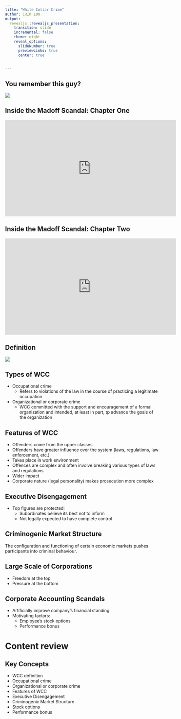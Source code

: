 ```yaml
---
title: "White Collar Crime"
author: CRIM 100
output: 
  revealjs::revealjs_presentation:
    transition: slide
    incremental: false
    theme: night
    reveal_options:
      slideNumber: true
      previewLinks: true
      center: true
      

---
```

## You remember this guy? 

![](https://raw.githubusercontent.com/carlosponcecrim/Slides/master/CRIM100_wk10/madoff.JPG)

## Inside the Madoff Scandal: Chapter One

<iframe width="560" height="315" src="https://www.youtube.com/embed/cxFBurk12Gs" frameborder="0" allow="accelerometer; autoplay; encrypted-media; gyroscope; picture-in-picture" allowfullscreen></iframe>


## Inside the Madoff Scandal: Chapter Two

<iframe width="560" height="315" src="https://www.youtube.com/embed/4yugDvzvv04" frameborder="0" allow="accelerometer; autoplay; encrypted-media; gyroscope; picture-in-picture" allowfullscreen></iframe>

## Definition 
![](https://raw.githubusercontent.com/carlosponcecrim/Slides/master/CRIM100_wk10/sutherland_wcc.png)

## Types of WCC

- Occupational crime
    - Refers to violations of the law in the course of practicing a legitimate occupation
- Organizational or corporate crime
    - WCC committed with the support and encouragement of a formal organization and intended, at least in part, tp advance the goals of the organization


## Features of WCC

- Offenders come from the upper classes
- Offenders have greater influence over the system (laws, regulations, law enforcement, etc.)
- Takes place in work environment
- Offences are complex and often involve breaking various types of laws and regulations
- Wider impact
- Corporate nature (legal personality) makes prosecution more complex

## Executive Disengagement 

- Top figures are protected:
    - Subordinates believe its best not to inform
    - Not legally expected to have complete control
    
## Criminogenic Market Structure

The configuration and functioning of certain economic markets pushes participants into criminal behaviour.

## Large Scale of Corporations

- Freedom at the top
- Pressure at the bottom

## Corporate Accounting Scandals

- Artificially improve company's financial standing
- Motivating factors:
    - Employee's stock options
    - Performance bonus
    

# Content review

## Key Concepts
- WCC definition
- Occupational crime
- Organizational or corporate crime
- Features of WCC
- Executive Disengagement
- Criminogenic Market Structure
- Stock options
- Performance bonus

